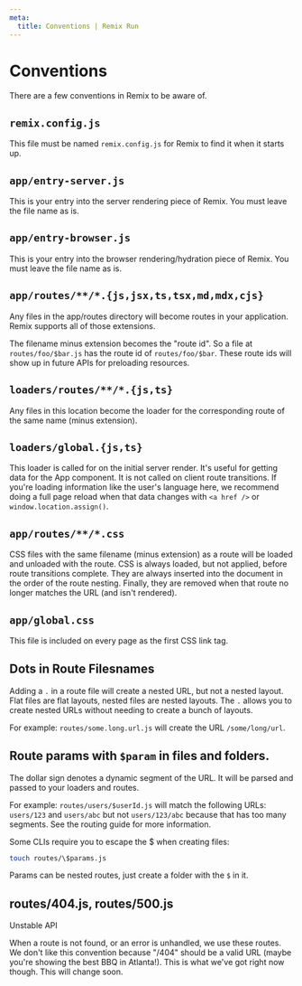 ```yaml
---
meta:
  title: Conventions | Remix Run
---
```


# Conventions

There are a few conventions in Remix to be aware of.

## `remix.config.js`

This file must be named `remix.config.js` for Remix to find it when it starts up.

## `app/entry-server.js`

This is your entry into the server rendering piece of Remix. You must leave the file name as is.

## `app/entry-browser.js`

This is your entry into the browser rendering/hydration piece of Remix. You must leave the file name as is.

## `app/routes/**/*.{js,jsx,ts,tsx,md,mdx,cjs}`

Any files in the app/routes directory will become routes in your application. Remix supports all of those extensions.

The filename minus extension becomes the "route id". So a file at `routes/foo/$bar.js` has the route id of `routes/foo/$bar`. These route ids will show up in future APIs for preloading resources.

## `loaders/routes/**/*.{js,ts}`

Any files in this location become the loader for the corresponding route of the same name (minus extension).

## `loaders/global.{js,ts}`

This loader is called for on the initial server render. It's useful for getting data for the App component. It is not called on client route transitions. If you're loading information like the user's language here, we recommend doing a full page reload when that data changes with `<a href />` or `window.location.assign()`.

## `app/routes/**/*.css`

CSS files with the same filename (minus extension) as a route will be loaded and unloaded with the route. CSS is always loaded, but not applied, before route transitions complete. They are always inserted into the document in the order of the route nesting. Finally, they are removed when that route no longer matches the URL (and isn't rendered).

## `app/global.css`

This file is included on every page as the first CSS link tag.

## Dots in Route Filesnames

Adding a `.` in a route file will create a nested URL, but not a nested layout. Flat files are flat layouts, nested files are nested layouts. The `.` allows you to create nested URLs without needing to create a bunch of layouts.

For example: `routes/some.long.url.js` will create the URL `/some/long/url`.

## Route params with `$param` in files and folders.

The dollar sign denotes a dynamic segment of the URL. It will be parsed and passed to your loaders and routes.

For example: `routes/users/$userId.js` will match the following URLs: `users/123` and `users/abc` but not `users/123/abc` because that has too many segments. See the <Link to="routing">routing guide</Link> for more information.

Some CLIs require you to escape the \$ when creating files:

```bash
touch routes/\$params.js
```

Params can be nested routes, just create a folder with the `$` in it.

## routes/404.js, routes/500.js

<div className="text-red-500">Unstable API</div>

When a route is not found, or an error is unhandled, we use these routes. We don't like this convention because "/404" should be a valid URL (maybe you're showing the best BBQ in Atlanta!). This is what we've got right now though. This will change soon.
